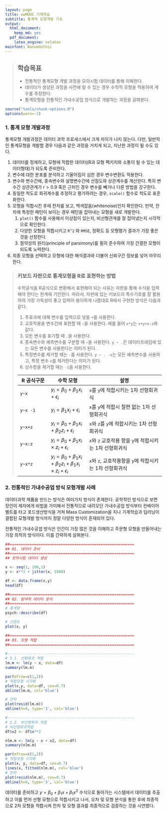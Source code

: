 ```yaml
---
layout: page
title: xwMOOC 기계학습
subtitle: 통계적 모형개발 기초
output:
  html_document: 
    keep_md: yes
  pdf_document:
    latex_engine: xelatex
mainfont: NanumGothic
---
```

 
> ## 학습목표 {.objectives}
>
> * 전통적인 통계모형 개발 과정을 모의시험 데이터를 통해 이해한다.
> * 데이터가 생성된 과정을 사전에 알 수 있는 경우 수학적 모형을 적용하여 계수를 추정한다.
> * 통계모형을 전통적인 가내수공업 방식으로 개발하는 과정을 살펴본다.

```r
source("tools/chunk-options.R")
options(warn=-1)
```


### 1. 통계 모형 개발과정

통계모형 개발과정은 데이터 과학 프로세스에서 크게 차이가 나지 않는다. 
다만, 일반적인 통계모형을 개발할 경우 다음과 같은 과정을 거치게 되고, 지난한 과정이 될 수도 있다.

1. 데이터를 정제하고, 모형에 적합한 데이터(R과 모형 팩키지와 소통이 될 수 있는 데이터형태)가 되도록 준비한다.
1. 변수에 대한 분포를 분석하고 기울어짐이 심한 경우 변수변환도 적용한다.
1. 변수와 변수간에, 종속변수와 설명변수간에 산점도와 상관계수를 계산한다. 특히 변수간 상관관계가 $r > 0.9$ 혹은 근처인 경우 변수를 빼거나 다른 방법을 강구한다.
1. 동일한 척도로 회귀계수를 추정하고 평가하려는 경우, `scale()` 함수로 척도로 표준화한다.
1. 모형을 적합시킨 후에 잔차를 보고, 백색잡음(whitenoise)인지 확인한다. 만약, 잔차에 특정한 패턴이 보이는 경우 패턴을 잡아내는 모형을 새로 개발한다.
    1. `plot()` 함수를 사용해서 이상점이 있는지, 비선형관계를 잘 잡아냈는지 시각적으로 확인한다.
    1. 다양한 모형을 적합시키고 `R^2` 와 `RMSE`, 정확도 등 모형평가 결과가 가장 좋은 것을 선정한다.
    1. 절약성의 원리(principle of parsimony)를 필히 준수하여 가장 간결한 모형이 되도록 노력한다.
1. 최종 모형을 선택하고 모형에 대한 해석결과와 더불어 신뢰구간 정보를 넣어 마무리한다.    

> ### 키보드 자판으로 통계모형을 R로 표현하는 방법 {.callout}
> 
> 수학공식을 R공식으로 변환해서 표현해야 되는 사유는 자판을 통해 수식을 입력해야 한다는 한계에 기인한다.
> 따라서, 자판에 있는 키보드의 특수기호를 잘 활용하여 가장 가독성이 좋고 입력이 용이하게 나름대로 R에서 
> 구현한 방식은 다음과 같다.
> 
> 1. 주효과에 대해 변수를 입력으로 넣을 `+`를 사용한다.
> 1. 교호작용을 변수간에 표현할 때 `:`을 사용한다. 예를 들어 `x*y`는 `x+y+x:z`와 같다.
> 1. 모든 변수를 표기할 때 `.`을 사용한다. 
> 1. 종속변수와 예측변수를 구분할 때 `~`을 사용한다. `y ~ .`은 데이터프레임에 있는 모든 변수를 사용한다는 의미가 된다.
> 1. 특정변수를 제거할 때는 `-`를 사용한다. `y ~ . -x`는 모든 예측변수를 사용하고, 특정 변수 `x`를 제거한다는 의미가 된다.
> 1. 상수항을 제거할 때는 `-1`을 사용한다.
> 
> 
> | R 공식구문 | 수학 모형 | 설명 |
> |------------|---------------|-----------------------------|
> |`y~x`       | $y_i = \beta_0 + \beta_1 x_i + \epsilon_i$ | `x`를 `y`에 적합시키는 1차 선형회귀식 |
> |`y~x -1`       | $y_i = \beta_1 x_i + \epsilon_i$ | `x`를 `y`에 적합시 절편 없는 1차 선형회귀식 |
> |`y~x+z`       | $y_i = \beta_0 + \beta_1 x_i + \beta_2 z_i +\epsilon_i$ | `x`와 `z`를 `y`에 적합시키는 1차 선형회귀식 |
> |`y~x:z`       | $y_i = \beta_0 + \beta_1 x_i \times z_i +\epsilon_i$ | `x`와 `z` 교호작용 항을 `y`에 적합시키는 1차 선형회귀식 |
> |`y~x*z`       | $y_i = \beta_0 + \beta_1 x_i + \beta_2 z_i + \beta_1 x_i \times z_i +\epsilon_i$ | `x`와 `z`, 교호작용항을 `y`에 적합시키는 1차 선형회귀식 |


### 2. 전통적인 가내수공업 방식 모형개발 사례

데이터과학 제품을 만드는 방식은 여러가지 방식이 존재한다. 공학적인 방식으로 보면
장인이 제자에게 비법을 가미해서 전통적으로 내려오던 가내수공업 방식부터 컨베이어 벨트를 타고 포드생산방식을 거쳐
Mass Customization을 지나 기계학습과 딥러닝이 결합된 모형개발 방식까지 정말 다양한 방식이 혼재되어 있다.

전통적인 가내수공업 방식은 인간이 가장 많은 것을 이해하고 주문형 모형을 만들어내는 가장 최적의 방식이다.
이를 간략하게 살펴본다.

```r
##========================================================
## 01. 데이터 준비
##========================================================
## 모의시험 데이터 생성

x <- seq(1, 100,1)
y <- x**2 + jitter(x, 1000)

df <- data.frame(x,y)
head(df)

##========================================================
## 02. 탐색적 데이터 분석
##========================================================
# 통계량
psych::describe(df)

# 산점도
plot(x, y)

##========================================================
## 03. 모형 적합
##========================================================

#---------------------------------------------------------
# 3.1. 선형회귀 적합
lm.m <- lm(y ~ x, data=df)
summary(lm.m)

par(mfrow=c(1,2))
# 적합모형 시각화
plot(x,y, data=df, cex=0.7)
abline(lm.m, col='blue')

# 잔차 
plot(resid(lm.m))
abline(h=0, type='3', col='blue')

#---------------------------------------------------------
# 3.2. 비선형회귀 적합
# 비선형회귀적합
df$x2 <- df$x**2

nlm.m <- lm(y ~ x + x2, data=df)
summary(nlm.m)

par(mfrow=c(1,2))
# 적합모형 시각화
plot(x, y, data=df, cex=0.7)
lines(x, fitted(nlm.m), col='blue')
# 잔차 
plot(resid(nlm.m), cex=0.7)
abline(h=0, type='3', col='blue')
```

데이터를 준비하고 $y = \beta_0 + \beta_1 x + \beta_1 x^2$ 수식으로 돌아가는 시스템에서 데이터를 추출하고 이를 먼저 선형 모형으로 적합시키고 나서, 오차 및 모형 분석을 통한 후에 최종적으로 2차 모형을 적합시켜 잔차 및 모형 결과를 최종적으로 검증하는 것을 시연했다.
